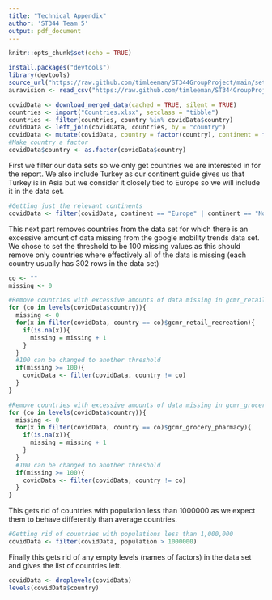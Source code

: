 ```yaml
---
title: "Technical Appendix"
author: 'ST344 Team 5'
output: pdf_document
---
```


```r
knitr::opts_chunk$set(echo = TRUE)
```


```r
install.packages("devtools")
library(devtools)
source_url("https://raw.github.com/timleeman/ST344GroupProject/main/setup.R")
auravision <- read_csv("https://raw.github.com/timleeman/ST344GroupProject/main/LockdownDates/AuravisionLockdownDates.csv")
```

```r
covidData <- download_merged_data(cached = TRUE, silent = TRUE)
countries <- import("Countries.xlsx", setclass = "tibble")
countries <- filter(countries, country %in% covidData$country)
covidData <- left_join(covidData, countries, by = "country")
covidData <- mutate(covidData, country = factor(country), continent = factor(continent))
#Make country a factor
covidData$country <- as.factor(covidData$country)
```

First we filter our data sets so we only get countries we are interested in for the report. We also include Turkey as our continent guide gives us that Turkey is in Asia but we consider it closely tied to Europe so we will include it in the data set.
```r
#Getting just the relevant continents
covidData <- filter(covidData, continent == "Europe" | continent == "North America" | continent == "South America" | country == "Turkey")
```

This next part removes countries from the data set for which there is an excessive amount of data missing from the google mobility trends data set. We chose to set the threshold to be 100 missing values as this should remove only countries where effectively all of the data is missing (each country usually has 302 rows in the data set)

```r
co <- ""
missing <- 0

#Remove countries with excessive amounts of data missing in gcmr_retail_recreation column
for (co in levels(covidData$country)){
  missing <- 0
  for(x in filter(covidData, country == co)$gcmr_retail_recreation){
    if(is.na(x)){
      missing = missing + 1
    }
  }
  #100 can be changed to another threshold
  if(missing >= 100){
    covidData <- filter(covidData, country != co)
  }
}

#Remove countries with excessive amounts of data missing in gcmr_grocery_pharmacy column
for (co in levels(covidData$country)){
  missing <- 0
  for(x in filter(covidData, country == co)$gcmr_grocery_pharmacy){
    if(is.na(x)){
      missing = missing + 1
    }
  }
  #100 can be changed to another threshold
  if(missing >= 100){
    covidData <- filter(covidData, country != co)
  }
}
```

This gets rid of countries with population less than 1000000 as we expect them to behave differently than average countries.
```r
#Getting rid of countries with populations less than 1,000,000
covidData <- filter(covidData, population > 1000000)
```

Finally this gets rid of any empty levels (names of factors) in the data set and gives the list of countries left.
```r
covidData <- droplevels(covidData)
levels(covidData$country)
```